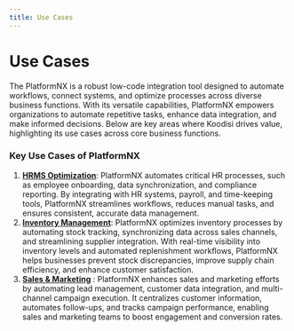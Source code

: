 ```yaml
---
title: Use Cases
---
```


# Use Cases

The PlatformNX is a robust low-code integration tool designed to automate workflows, connect systems, and optimize processes across diverse business functions. With its versatile capabilities, PlatformNX empowers organizations to automate repetitive tasks, enhance data integration, and make informed decisions. Below are key areas where Koodisi drives value, highlighting its use cases across core business functions.

### Key Use Cases of PlatformNX

1. [**HRMS Optimization**](hrms.mdx): PlatformNX automates critical HR processes, such as employee onboarding, data synchronization, and compliance reporting. By integrating with HR systems, payroll, and time-keeping tools, PlatformNX streamlines workflows, reduces manual tasks, and ensures consistent, accurate data management.
2. [**Inventory Management**](inventory-management.mdx): PlatformNX optimizes inventory processes by automating stock tracking, synchronizing data across sales channels, and streamlining supplier integration. With real-time visibility into inventory levels and automated replenishment workflows, PlatformNX helps businesses prevent stock discrepancies, improve supply chain efficiency, and enhance customer satisfaction.
3. [**Sales & Marketing**](sales-and-marketing.mdx) : PlatformNX enhances sales and marketing efforts by automating lead management, customer data integration, and multi-channel campaign execution. It centralizes customer information, automates follow-ups, and tracks campaign performance, enabling sales and marketing teams to boost engagement and conversion rates.
